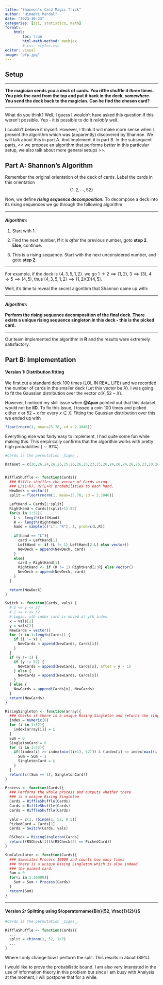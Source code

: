 ```yaml
---
title: "Shannon's Card Magic Trick"
author: "Himadri Mandal"
date: "2023-10-23"
categories: [isi, statistics, math]
format: 
    html: 
        toc: true
        html-math-method: mathjax
        # css: styles.css
editor: visual
image: "pfp.jpg"
---
```


## Setup

------------------------------------------------------------------------

**The magician sends you a deck of cards. You riffle shuffle it *three* times. You pick the card from the top and put it back in the deck, *somewhere*. You send the deck back to the magician. Can he find the chosen card?**

------------------------------------------------------------------------

What do you think? Well, I guess I wouldn't have asked this question if this weren't possible. Yep - it is possible to do it *reliably* well.

I couldn't believe it myself. However, I think it will make more sense when I present the algorithm which was (apparently) discovered by Shannon. We will talk about this in part A. And implement it in part B. In the subsequent parts, \<\< we propose an algorithm that performs *better* in this particular setup, we also talk about more general setups \>\>.

## Part A: Shannon's Algorithm

Remember the original orientation of the deck of cards. Label the cards in this orientation $$ 
    \{1,2,\cdots,52\}
$$

Now, we define ***rising sequence decomposition.*** To decompose a deck into its rising sequences we go through the following algorithm

------------------------------------------------------------------------

#### *Algorithm*: {#algorithm-risingseq}

1.  Start with 1.

2.  Find the next number, **If** it is *after* the previous number, goto **step 2**. **Else**, continue.

3.  This is a rising sequence. Start with the next unconsidered number, and goto **step 2**.

------------------------------------------------------------------------

For example, if the deck is $\{4,3,5,1,2\}$. we go $1\to 2 \implies (1,2)$, $3 \implies (3)$, $4 \to 5 \implies (4,5)$, thus $\{4,3,5,1,2\} \implies (1,2)(3)(4,5)$.

Well, it's time to reveal the secret algorithm that Shannon came up with:

------------------------------------------------------------------------

#### *Algorithm*:

**Perform the rising sequence decomposition of the final deck. There exists a unique rising sequence singleton in this deck - this is the picked card.**

------------------------------------------------------------------------

Our team implemented the algorithm in **R** and the results were extremely satisfactory.

## Part B: Implementation

#### Version 1: Distribution fitting

We first cut a standard deck 100 times (LOL IN REAL LIFE) and we recorded the number of cards in the smaller deck (Let this vector be $X$). I was going to fit the Gaussian distribution over the vector $c(X,52-X)$.

However, I noticed my skill issue when **\@Ayan** pointed out that this dataset would not be **IID**. To fix this issue, I tossed a coin 100 times and picked either $x \text{ or } 52-x$ for every $x \in X$. Fitting the Gaussian distribution over this we ended up with

``` r
floor(rnorm(1, mean=25.78, sd = 2.3046))
```

Everything else was fairly easy to implement, I had quite some fun while making this. This empirically confirms that the algorithm works with pretty high probabilities $\left(\sim 91\%\right)$.

```r
#Cards is the permutation _Sigma_.

Dataset = c(26,26,24,26,26,25,26,26,25,23,25,26,24,26,24,26,26,23,20,26,23,22,25,23,26,26,23,25,23,25,25,25,25,26,25,23,25,24,26,25,26,23,26,23,26,24,26,24,25,24,25,23,24,25,22,21,25,25,25,21,23,24,23,21,26,25,25,24,24,25,24,25,24,24,23,25,21,25,26,26,23,25,25,23,21,24,21,25,25,22,24,25,26,23,24,25,19,25,23,25)


RiffleShuffle <- function(Cards){
  ### Riffle shuffles the vector of Cards using
  ### L/(L+R), R/(L+R) probabilities to each hand. 
  NewDeck = vector()
  split = floor(rnorm(1, mean=25.78, sd = 2.3046))

  LeftHand = Cards[1:split]
  RightHand = Cards[(split+1):52]
  for(x in 1:52){
    L <- length(LeftHand)
    R <- length(RightHand)
    hand = sample(c("L", "R"), 1, prob=c(L,R))
    
    if(hand == "L"){
      card = LeftHand[1]
      LeftHand <- if (L != 1) LeftHand[2:L] else vector()
      NewDeck = append(NewDeck, card)
    }
    else{
      card = RightHand[1]
      RightHand <- if (R != 1) RightHand[2:R] else vector()
      NewDeck = append(NewDeck, card)
    }
  }
  
  return(NewDeck)
}

Switch <- function(Cards, vals) {
  # 1 <= y <= 52
  # 1 <= x <= 52
  # Logic: xth index card is moved at yth index
  x = vals[1]
  y = vals[2]
  NewCards = vector()
  for (i in 1:length(Cards)) {
    if (i != x) {
      NewCards = append(NewCards, Cards[i])
    }
  }
  if (y != 1) {
    if (y != 52) {
      NewCards = append(NewCards, Cards[x], after = y - 1)
    } else {
      NewCards = append(NewCards, Cards[x])
    }
  } else {
    NewCards = append(Cards[x], NewCards)
  }
  return(NewCards)
}

RisingSingleton <- function(array){
  ### Checks if there is a unique Rising Singleton and returns the singleton.
  index = numeric(0)
  for (i in 1:52){
    index[array[i]] = i
  }
  Sum = 0
  SingletonCard = 0
  for (i in 1:52){
    if((index[i] >= index[min((i+1), 52)]) & (index[i] <= index[max((i-1), 1)])){
      Sum = Sum + 1
      SingletonCard = i
    }
  }
  return(c((Sum == 1), SingletonCard))
}

Process <- function(Cards){
  ### Performs the whole process and outputs whether there
  ### is a unique Rising Singleton
  Cards = RiffleShuffle(Cards)
  Cards = RiffleShuffle(Cards)
  Cards = RiffleShuffle(Cards)
  
  vals = c(1, rbinom(1, 52, 0.5))
  PickedCard = Cards[1]
  Cards = Switch(Cards, vals)

  RSCheck = RisingSingleton(Cards)
  return((RSCheck[1])&(RSCheck[2] == PickedCard))
}

SumCalculator <- function(Cards){
  ### Simulates Process 10000 and counts how many times  
  ### there is a unique Rising Singleton which is also indeed
  ### the picked card.
  Sum = 0
  for(i in 1:10000){
    Sum = Sum + Process(Cards)
  }
  return(Sum)
}
```

------------------------------------------------------------------------

#### Version 2: Splitting using $\operatorname{Bin}(52, \frac{1}{2}\}$

``` r
#Cards is the permutation _Sigma_.

RiffleShuffle <- function(Cards){
  ...
  split = rbinom(1, 52, 1/2)
  ...
}
```

Where I only change how I perform the split. This results in about $\left(89\%\right)$.

I would like to prove the probabilistic bound. I am also very interested in the use of information theory in this problem but since I am busy with Analysis at the moment, I will postpone that for a while.
